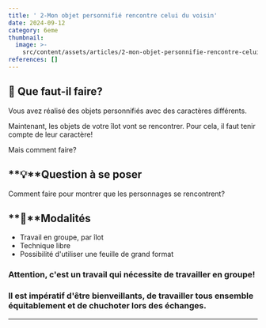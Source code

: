 ```yaml
---
title: ' 2-Mon objet personnifié rencontre celui du voisin'
date: 2024-09-12
category: 6eme
thumbnail:
  image: >-
    src/content/assets/articles/2-mon-objet-personnifie-rencontre-celui-du-voisin/thumbnail/image.jpg
references: []
---
```

## **🤔 Que faut-il faire?**

Vous avez réalisé des objets personnifiés avec des caractères différents.

Maintenant, les objets de votre îlot vont se rencontrer. Pour cela, il faut tenir compte de leur caractère!

Mais comment faire?

## **💡**Question à se poser

Comment faire pour montrer que les personnages se rencontrent?

## **🧐**Modalités

* Travail en groupe, par îlot
* Technique libre
* Possibilité d'utiliser une feuille de grand format

### Attention, c'est un travail qui nécessite de travailler en groupe!

### &#x20;Il est impératif d'être bienveillants, de travailler tous ensemble équitablement et de chuchoter lors des échanges.

---
